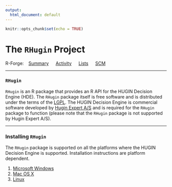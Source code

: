 ```yaml
---
output:
  html_document: default
---
```


```r
knitr::opts_chunk$set(echo = TRUE)
```


# The `RHugin` Project
R-Forge: &ensp;
[Summary](https://r-forge.r-project.org/projects/rhugin/) &emsp;
[Activity](https://r-forge.r-project.org/activity/?group_id=209) &emsp;
[Lists](https://r-forge.r-project.org/mail/?group_id=209) &emsp;
[SCM](https://r-forge.r-project.org/scm/?group_id=209)

***

### `RHugin`

`RHugin` is an R package that provides an R API for the HUGIN Decision Engine (HDE). The `RHugin` package itself is free software and is distributed under the terms of the [LGPL](https://www.gnu.org/licenses/old-licenses/lgpl-2.1.en.html). The HUGIN Decision Engine is commercial software developed by [Hugin Expert A/S](http://www.hugin.com/) and is required for the `RHugin` package to function (please note that the `RHugin` package is not supported by Hugin Expert A/S).


***

### Installing `RHugin`
             
The `RHugin` package is supported on all the platforms where the HUGIN Decision Engine is supported. Installation instructions are platform dependent.

1. [Microsoft Windows](InstallingRHuginWindows.html)
2. [Mac OS X](InstallingRHuginMacOSX.html)
3. [Linux](InstallingRHuginLinux.html)




